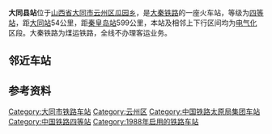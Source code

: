 {{Infobox China railway station
|车站名称 = 大同县站
|车站拼音 = Datongxian
|英文名称 = Datongxian Railway Station
|车站代码 = 13673<ref>{{cite book|title=中华人民共和国铁路车站代码（GB/T 10302-2010）|publisher=中国标准出版社|year=2010|isbn=155066140495|ignore-isbn-error=true|pages=7}}</ref>
|电报码 = DFV<ref>{{cite book|author=铁道部电子计算技术中心, 铁道部运输局|title=铁路车站站名代码表：TMIS使用|publisher=中国铁道出版社|location=北京|year=1998|isbn=9787113030995|pages=13}}</ref>
|拼音码 = DTX
|车站位置 = [[山西省|山西省]][[大同市|大同市]][[云州区|云州区]][[瓜园乡|瓜园乡]]
|归属 = [[中国铁路太原局集团有限公司|太原铁路局]]
|线路 = [[大秦铁路|大秦铁路]]
|车站等级 = [[四等站_(中国)|四等站]]
}}
'''大同县站'''位于[[山西省|山西省]][[大同市|大同市]][[云州区|云州区]][[瓜园乡|瓜园乡]]，是[[大秦铁路|大秦铁路]]的一座火车站，等级为[[四等站_(中国)|四等站]]，距[[大同站|大同站]]54公里，距[[秦皇岛站|秦皇岛站]]599公里，本站及相邻上下行区间均为[[電氣化鐵路|电气化]]区段。大秦铁路为煤运铁路，全线不办理客运业务。

== 邻近车站 ==
{{Start rail box|[[中国铁路|中国铁路]]}}
{{s-inop|[[湖东站|湖东站]]|{{站|大同}}方向}}
{{s-line|[[大秦铁路|大秦铁路]]<br />← 17km 大同县站 47km →}}
{{s-inop|[[阳原站|阳原站]]<br /><s>''[[东井集站|东井集站]]''</s>(已撤销)|{{站|柳村南}}方向}}
{{End box}}

== 参考资料 ==
{{reflist}}
 
{{大秦铁路}}

[[Category:大同市铁路车站|Category:大同市铁路车站]]
[[Category:云州区|Category:云州区]]
[[Category:中国铁路太原局集团车站|Category:中国铁路太原局集团车站]]
[[Category:中国铁路四等站|Category:中国铁路四等站]]
[[Category:1988年启用的铁路车站|Category:1988年启用的铁路车站]]
